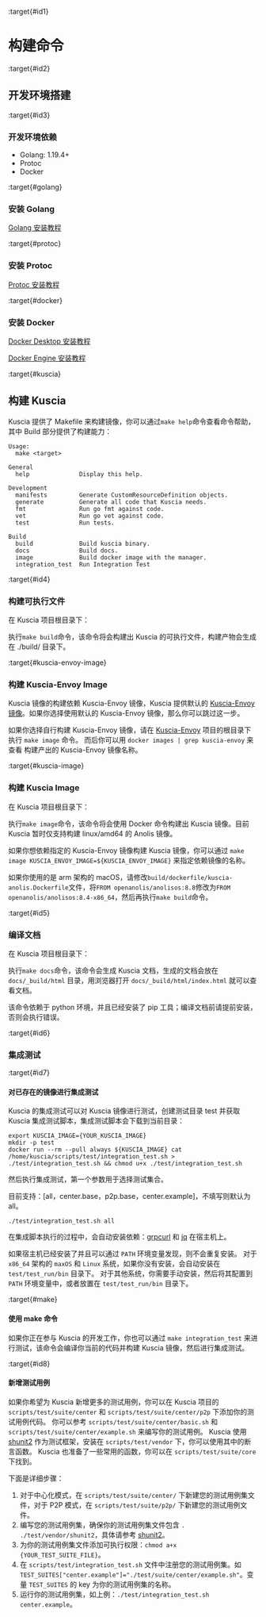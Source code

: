 :target{#id1}

# 构建命令

:target{#id2}

## 开发环境搭建

:target{#id3}

### 开发环境依赖

- Golang: 1.19.4+
- Protoc
- Docker

:target{#golang}

### 安装 Golang

[Golang 安装教程](https://go.dev/doc/install)

:target{#protoc}

### 安装 Protoc

[Protoc 安装教程](https://github.com/protocolbuffers/protobuf)

:target{#docker}

### 安装 Docker

[Docker Desktop 安装教程](https://docs.docker.com/desktop/)

[Docker Engine 安装教程](https://docs.docker.com/engine/install/)

:target{#kuscia}

## 构建 Kuscia

Kuscia 提供了 Makefile 来构建镜像，你可以通过`make help`命令查看命令帮助，其中 Build 部分提供了构建能力：

```shell
Usage:
  make <target>

General
  help              Display this help.

Development
  manifests         Generate CustomResourceDefinition objects.
  generate          Generate all code that Kuscia needs.
  fmt               Run go fmt against code.
  vet               Run go vet against code.
  test              Run tests.

Build
  build             Build kuscia binary.
  docs              Build docs.
  image             Build docker image with the manager.
  integration_test  Run Integration Test
```

:target{#id4}

### 构建可执行文件

在 Kuscia 项目根目录下：

执行`make build`命令，该命令将会构建出 Kuscia 的可执行文件，构建产物会生成在 ./build/ 目录下。

:target{#kuscia-envoy-image}

### 构建 Kuscia-Envoy Image

Kuscia 镜像的构建依赖 Kuscia-Envoy 镜像，Kuscia 提供默认的 [Kuscia-Envoy 镜像](https://hub.docker.com/r/secretflow/kuscia-envoy/tags)。如果你选择使用默认的 Kuscia-Envoy 镜像，那么你可以跳过这一步。

如果你选择自行构建 Kuscia-Envoy 镜像，请在 [Kuscia-Envoy](https://github.com/secretflow/kuscia-envoy) 项目的根目录下执行 `make image` 命令。 而后你可以用 `docker images | grep kuscia-envoy` 来查看
构建产出的 Kuscia-Envoy 镜像名称。

:target{#kuscia-image}

### 构建 Kuscia Image

在 Kuscia 项目根目录下：

执行`make image`命令，该命令将会使用 Docker 命令构建出 Kuscia 镜像。目前 Kuscia 暂时仅支持构建 linux/amd64 的 Anolis 镜像。

如果你想依赖指定的 Kuscia-Envoy 镜像构建 Kuscia 镜像，你可以通过 `make image KUSCIA_ENVOY_IMAGE=${KUSCIA_ENVOY_IMAGE}` 来指定依赖镜像的名称。

如果你使用的是 arm 架构的 macOS，请修改`build/dockerfile/kuscia-anolis.Dockerfile`文件，将`FROM openanolis/anolisos:8.8`修改为`FROM openanolis/anolisos:8.4-x86_64`，然后再执行`make build`命令。

:target{#id5}

### 编译文档

在 Kuscia 项目根目录下：

执行`make docs`命令，该命令会生成 Kuscia 文档，生成的文档会放在 `docs/_build/html` 目录，用浏览器打开 `docs/_build/html/index.html` 就可以查看文档。

该命令依赖于 python 环境，并且已经安装了 pip 工具；编译文档前请提前安装，否则会执行错误。

:target{#id6}

### 集成测试

:target{#id7}

#### 对已存在的镜像进行集成测试

Kuscia 的集成测试可以对 Kuscia 镜像进行测试，创建测试目录 test 并获取 Kuscia 集成测试脚本，集成测试脚本会下载到当前目录：

```shell
export KUSCIA_IMAGE={YOUR_KUSCIA_IMAGE}
mkdir -p test
docker run --rm --pull always ${KUSCIA_IMAGE} cat /home/kuscia/scripts/test/integration_test.sh > ./test/integration_test.sh && chmod u+x ./test/integration_test.sh
```

然后执行集成测试，第一个参数用于选择测试集合。

目前支持：\[all，center.base，p2p.base，center.example]，不填写则默认为 all。

```shell
./test/integration_test.sh all
```

在集成脚本执行的过程中，会自动安装依赖：[grpcurl](https://github.com/fullstorydev/grpcurl/releases) 和 [jq](https://jqlang.github.io/jq/download/) 在宿主机上。

如果宿主机已经安装了并且可以通过 `PATH` 环境变量发现，则不会重复安装。 对于 `x86_64` 架构的 `maxOS` 和 `Linux` 系统，如果你没有安装，会自动安装在 `test/test_run/bin` 目录下。
对于其他系统，你需要手动安装，然后将其配置到 `PATH` 环境变量中，或者放置在 `test/test_run/bin` 目录下。

:target{#make}

#### 使用 make 命令

如果你正在参与 Kuscia 的开发工作，你也可以通过 `make integration_test` 来进行测试，该命令会编译你当前的代码并构建 Kuscia 镜像，然后进行集成测试。

:target{#id8}

#### 新增测试用例

如果你希望为 Kuscia 新增更多的测试用例，你可以在 Kuscia 项目的 `scripts/test/suite/center` 和 `scripts/test/suite/center/p2p` 下添加你的测试用例代码。
你可以参考 `scripts/test/suite/center/basic.sh` 和 `scripts/test/suite/center/example.sh` 来编写你的测试用例。
Kuscia 使用 [shunit2](https://github.com/kward/shunit2) 作为测试框架，安装在 `scripts/test/vendor` 下，你可以使用其中的断言函数。
Kuscia 也准备了一些常用的函数，你可以在 `scripts/test/suite/core` 下找到。

下面是详细步骤：

1. 对于中心化模式，在 `scripts/test/suite/center/` 下新建您的测试用例集文件，对于 P2P 模式，在 `scripts/test/suite/p2p/` 下新建您的测试用例文件。
2. 编写您的测试用例集，确保你的测试用例集文件包含 `. ./test/vendor/shunit2`，具体请参考 [shunit2](https://github.com/kward/shunit2)。
3. 为你的测试用例集文件添加可执行权限：`chmod a+x {YOUR_TEST_SUITE_FILE}`。
4. 在 `scripts/test/integration_test.sh` 文件中注册您的测试用例集。如 `TEST_SUITES["center.example"]="./test/suite/center/example.sh"`。变量 `TEST_SUITES` 的 key 为你的测试用例集的名称。
5. 运行你的测试用例集，如上例：`./test/integration_test.sh center.example`。
